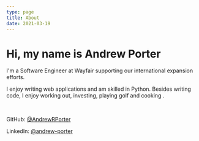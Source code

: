 ```yaml
---
type: page
title: About
date: 2021-03-19
---
```


# Hi, my name is Andrew Porter

I'm a Software Engineer at Wayfair supporting our international expansion efforts.

I enjoy writing web applications and am skilled in Python. Besides writing code, I enjoy working out, investing, playing golf and cooking .

<br />

GitHub: <a href="https://github.com/AndrewRPorter" target="_blank">@AndrewRPorter</a>

LinkedIn: <a href="https://www.linkedin.com/in/andrew-porter/" target="_blank">@andrew-porter</a>
